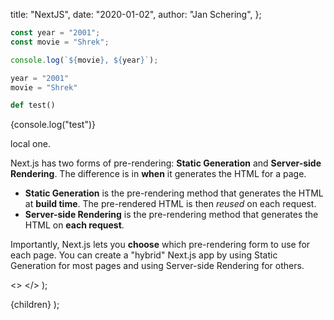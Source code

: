   title: "NextJS",
  date: "2020-01-02",
  author: "Jan Schering",
};


```js
const year = "2001";
const movie = "Shrek";

console.log(`${movie}, ${year}`);
```

```py
year = "2001"
movie = "Shrek"

def test()
```

{console.log("test")}


<Local>local one</Local>.

Next.js has two forms of pre-rendering: **Static Generation** and **Server-side Rendering**. The difference is in **when** it generates the HTML for a page.

- **Static Generation** is the pre-rendering method that generates the HTML at **build time**. The pre-rendered HTML is then _reused_ on each request.
- **Server-side Rendering** is the pre-rendering method that generates the HTML on **each request**.

Importantly, Next.js lets you **choose** which pre-rendering form to use for each page. You can create a "hybrid" Next.js app by using Static Generation for most pages and using Server-side Rendering for others.

<div id="randomGoesHere" style={{ width: "400px" }} />

<py-script>
</py-script>

  <>
    <link rel="stylesheet" href="https://pyscript.net/alpha/pyscript.css" />
    <script defer src="https://pyscript.net/alpha/pyscript.js"></script>
  </>
);

  <LayoutPostWrapper date={meta.date} title={meta.title} head={head}>
    {children}
  </LayoutPostWrapper>
);
